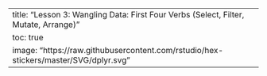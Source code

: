 ---
title: "Lesson 3: Wangling Data: First Four Verbs (Select, Filter, Mutate, Arrange)"
toc: true
image: "https://raw.githubusercontent.com/rstudio/hex-stickers/master/SVG/dplyr.svg"
---